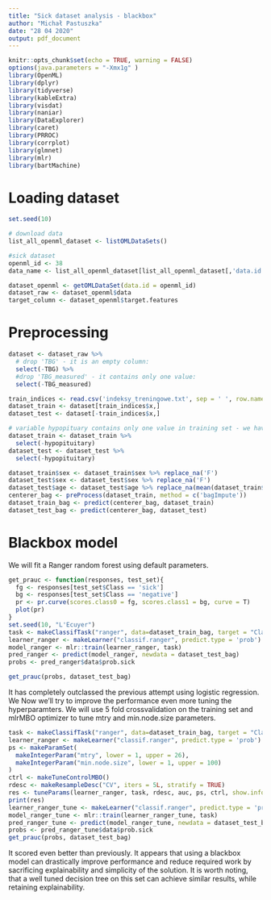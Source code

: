 ```yaml
---
title: "Sick dataset analysis - blackbox"
author: "Michał Pastuszka"
date: "28 04 2020"
output: pdf_document
---
```


```r
knitr::opts_chunk$set(echo = TRUE, warning = FALSE)
options(java.parameters = "-Xmx1g" )
library(OpenML)
library(dplyr)
library(tidyverse)
library(kableExtra)
library(visdat)
library(naniar)
library(DataExplorer)
library(caret)
library(PRROC)
library(corrplot)
library(glmnet)
library(mlr)
library(bartMachine)

```

# Loading dataset
```r

set.seed(10)

# download data
list_all_openml_dataset <- listOMLDataSets()

#sick dataset
openml_id <- 38 
data_name <- list_all_openml_dataset[list_all_openml_dataset[,'data.id'] == openml_id,'name']

dataset_openml <- getOMLDataSet(data.id = openml_id)
dataset_raw <- dataset_openml$data
target_column <- dataset_openml$target.features

```


# Preprocessing

```r

dataset <- dataset_raw %>% 
  # drop 'TBG' - it is an empty column:
  select(-TBG) %>%
  #drop 'TBG_measured' - it contains only one value:
  select(-TBG_measured)

```

```r
train_indices <- read.csv('indeksy_treningowe.txt', sep = ' ', row.names = 1, header = TRUE)
dataset_train <- dataset[train_indices$x,]
dataset_test <- dataset[-train_indices$x,]
```

```r
# variable hypopituary contains only one value in training set - we have to drop it
dataset_train <- dataset_train %>% 
  select(-hypopituitary)
dataset_test <- dataset_test %>% 
  select(-hypopituitary)
```

```r
dataset_train$sex <- dataset_train$sex %>% replace_na('F')
dataset_test$sex <- dataset_test$sex %>% replace_na('F')
dataset_test$age <- dataset_test$age %>% replace_na(mean(dataset_train$age, na.rm = TRUE))
centerer_bag <- preProcess(dataset_train, method = c('bagImpute'))
dataset_train_bag <- predict(centerer_bag, dataset_train)
dataset_test_bag <- predict(centerer_bag, dataset_test)
```

# Blackbox model

We will fit a Ranger random forest using default parameters.

```r
get_prauc <- function(responses, test_set){
  fg <- responses[test_set$Class == 'sick']
  bg <- responses[test_set$Class == 'negative']
  pr <- pr.curve(scores.class0 = fg, scores.class1 = bg, curve = T)
  plot(pr)
}
set.seed(10, "L'Ecuyer")
task <- makeClassifTask("ranger", data=dataset_train_bag, target = "Class")
learner_ranger <- makeLearner("classif.ranger", predict.type = 'prob')
model_ranger <- mlr::train(learner_ranger, task)
pred_ranger <- predict(model_ranger, newdata = dataset_test_bag)
probs <- pred_ranger$data$prob.sick

get_prauc(probs, dataset_test_bag)
```

It has completely outclassed the previous attempt using logistic regression. We Now we'll try to improve the performance even more tuning the hyperparamters. We will use 5 fold crossvalidation on the training set and mlrMBO
optimizer to tune mtry and min.node.size parameters.

```r
task <- makeClassifTask("ranger", data=dataset_train_bag, target = "Class")
learner_ranger <- makeLearner("classif.ranger", predict.type = 'prob')
ps <- makeParamSet(
  makeIntegerParam("mtry", lower = 1, upper = 26),
  makeIntegerParam("min.node.size", lower = 1, upper = 100)
)
ctrl <- makeTuneControlMBO()
rdesc <- makeResampleDesc("CV", iters = 5L, stratify = TRUE)
res <- tuneParams(learner_ranger, task, rdesc, auc, ps, ctrl, show.info = FALSE)
print(res)
learner_ranger_tune <- makeLearner("classif.ranger", predict.type = 'prob', par.vals = res$x)
model_ranger_tune <- mlr::train(learner_ranger_tune, task)
pred_ranger_tune <- predict(model_ranger_tune, newdata = dataset_test_bag)
probs <- pred_ranger_tune$data$prob.sick
get_prauc(probs, dataset_test_bag)
```

It scored even better than previously. It appears that using a blackbox model can drastically improve performance and reduce required work by sacrificing explainability and simplicity of the solution. It is worth noting, that a well tuned decision tree on this set can achieve similar results, while retaining explainability.